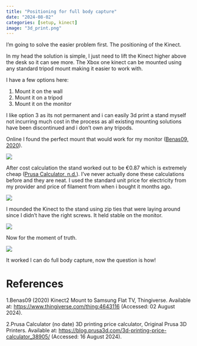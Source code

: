```yaml
---
title: "Positioning for full body capture"
date: "2024-08-02"
categories: [setup, kinect]
image: "3d_print.png"
---
```


I'm going to solve the easier problem first. The positioning of the Kinect.

In my head the solution is simple, I just need to lift the Kinect higher above the desk so it can see more. The Xbox one kinect can be mounted using any standard tripod mount making it easier to work with.

I have a few options here:

1.  Mount it on the wall
2.  Mount it on a tripod
3.  Mount it on the monitor

I like option 3 as its not permanent and i can easily 3d print a stand myself not incurring much cost in the process as all existing mounting solutions have been discontinued and i don't own any tripods.

Online I found the perfect mount that would work for my monitor ([Benas09, 2020](#Benas09)).

![](3d_print.png)

After cost calculation the stand worked out to be €0.87 which is extremely cheap ([Prusa Calculator, n.d.](#Prusa)). I've never actually done these calculations before and they are neat. I used the standard unit price for electricity from my provider and price of filament from when i bought it months ago.

![](3d_print_price.jpg)

I mounded the Kinect to the stand using zip ties that were laying around since I didn't have the right screws. It held stable on the monitor.

![](mounted.jpg)

Now for the moment of truth.

![](moment.gif)

It worked I can do full body capture, now the question is how!

# References

1.<a name="Benas09"></a>Benas09 (2020) Kinect2 Mount to Samsung Flat TV, Thingiverse. Available at: <https://www.thingiverse.com/thing:4643116> (Accessed: 02 August 2024).

2.<a name="Prusa"></a>Prusa Calculator (no date) 3D printing price calculator, Original Prusa 3D Printers. Available at: <https://blog.prusa3d.com/3d-printing-price-calculator_38905/> (Accessed: 16 August 2024). 
